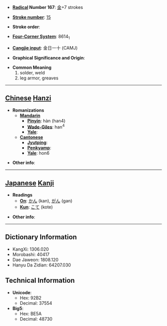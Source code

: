 * '''[[Wiktionary:Chinese radical index| Radical]] Number 167''': [[Wiktionary:Chinese radical index 金|金]]+7 strokes

* '''[[Wiktionary:Chinese total strokes index|Stroke number]]''': [[Wiktionary:Chinese total strokes index 15|15]]

* '''Stroke order''': 

* '''[[Wiktionary:Chinese four corner index|Four-Corner System]]''': 8614<sub>1</sub>

* '''[[Wiktionary:Chinese Cangjie index|Cangjie input]]''': 金日一十 (CAMJ)

* '''Graphical Significance and Origin''': 

* '''Common Meaning'''
*#solder, weld
*# leg armor, greaves


----

== [[Chinese]] [[Hanzi]] ==

* '''Romanizations'''
** '''[[Mandarin]]'''
*** '''[[Pinyin]]''': hàn (han4)
*** '''[[Wade-Giles]]''': han<sup>4</sup>
*** '''[[Yale]]''': 
** '''[[Cantonese]]'''
*** '''[[Jyutping]]''':
*** '''[[Penkyamp]]''': 
*** '''[[Yale]]''': hon6

* '''Other info''': 

----

== [[Japanese]] [[Kanji]] ==

* '''Readings'''
** '''[[On]]''': [[かん]] (kan), [[がん]] (gan)
** '''[[Kun]]''': [[こて]] (kote)

* '''Other info''':  

----

== Dictionary Information ==

* KangXi: 1306.020
* Morobashi: 40417
* Dae Jaweon: 1808.120
* Hanyu Da Zidian: 64207.030

== Technical Information ==

* '''Unicode''':
** Hex: 92B2
** Decimal: 37554
* '''Big5''':
** Hex: BE5A
** Decimal: 48730